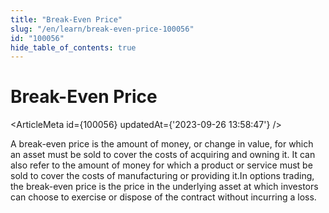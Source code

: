 ```yaml
---
title: "Break-Even Price"
slug: "/en/learn/break-even-price-100056"
id: "100056"
hide_table_of_contents: true
---
```



# Break-Even Price

<ArticleMeta id={100056} updatedAt={'2023-09-26 13:58:47'} />
<div className='border-solid border-b border-t-0 my-4 border-[var(--ifm-color-gray-300)]' />

A break-even price is the amount of money, or change in value, for which an asset must be sold to cover the costs of acquiring and owning it. It can also refer to the amount of money for which a product or service must be sold to cover the costs of manufacturing or providing it.In options trading, the break-even price is the price in the underlying asset at which investors can choose to exercise or dispose of the contract without incurring a loss.
